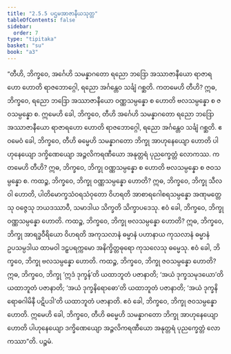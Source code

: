 ```yaml
---
title: "2.5.5 ပဌမအာဇာနီယသုတ္တ"
tableOfContents: false
sidebar:
  order: 7
type: "tipitaka"
basket: "su"
book: "a3"
---
```



<DynamicBreadcrumb />

<Division number="97" book="a3">

<Paragraph number="813" book="a3">
“တီဟိ, ဘိက္ခဝေ, အင်္ဂေဟိ သမန္နာဂတော ရညော ဘဒြော အဿာဇာနီယော ရာဇာရဟော ဟောတိ ရာဇဘောဂ္ဂေါ, ရညော အင်္ဂန္တေဝ သင်္ချံ ဂစ္ဆတိ. ကတမေဟိ တီဟိ? ဣဓ, ဘိက္ခဝေ, ရညော ဘဒြော အဿာဇာနီယော ဝဏ္ဏသမ္ပန္နော စ ဟောတိ ဗလသမ္ပန္နော စ ဇဝသမ္ပန္နော စ. ဣမေဟိ ခေါ, ဘိက္ခဝေ, တီဟိ အင်္ဂေဟိ သမန္နာဂတော ရညော ဘဒြော အဿာဇာနီယော ရာဇာရဟော ဟောတိ ရာဇဘောဂ္ဂေါ, ရညော အင်္ဂန္တေဝ သင်္ချံ ဂစ္ဆတိ. ဧဝမေဝံ ခေါ, ဘိက္ခဝေ, တီဟိ ဓမ္မေဟိ သမန္နာဂတော ဘိက္ခု အာဟုနေယျော ဟောတိ ပါဟုနေယျော ဒက္ခိဏေယျော အဉ္ဇလိကရဏီယော အနုတ္တရံ ပုညက္ခေတ္တံ လောကဿ. ကတမေဟိ တီဟိ? ဣဓ, ဘိက္ခဝေ, ဘိက္ခု ဝဏ္ဏသမ္ပန္နော စ ဟောတိ ဗလသမ္ပန္နော စ ဇဝသမ္ပန္နော စ.
</Paragraph>

<Paragraph number="814" book="a3">
ကထဉ္စ, ဘိက္ခဝေ, ဘိက္ခု ဝဏ္ဏသမ္ပန္နော ဟောတိ? ဣဓ, ဘိက္ခဝေ, ဘိက္ခု သီလဝါ ဟောတိ, ပါတိမောက္ခသံဝရသံဝုတော ဝိဟရတိ အာစာရဂေါစရသမ္ပန္နော အဏုမတ္တေသု ဝဇ္ဇေသု ဘယဒဿာဝီ, သမာဒါယ သိက္ခတိ သိက္ခာပဒေသု. ဧဝံ ခေါ, ဘိက္ခဝေ, ဘိက္ခု ဝဏ္ဏသမ္ပန္နော ဟောတိ.
</Paragraph>

<Paragraph number="815" book="a3">
ကထဉ္စ, ဘိက္ခဝေ, ဘိက္ခု ဗလသမ္ပန္နော ဟောတိ? ဣဓ, ဘိက္ခဝေ, ဘိက္ခု အာရဒ္ဓဝီရိယော ဝိဟရတိ အကုသလာနံ ဓမ္မာနံ ပဟာနာယ ကုသလာနံ ဓမ္မာနံ ဥပသမ္ပဒါယ ထာမဝါ ဒဠှပရက္ကမော အနိက္ခိတ္တဓုရော ကုသလေသု ဓမ္မေသု. ဧဝံ ခေါ, ဘိက္ခဝေ, ဘိက္ခု ဗလသမ္ပန္နော ဟောတိ.
</Paragraph>

<Paragraph number="816" book="a3">
ကထဉ္စ, ဘိက္ခဝေ, ဘိက္ခု ဇဝသမ္ပန္နော ဟောတိ? ဣဓ, ဘိက္ခဝေ, ဘိက္ခု ‘ဣဒံ ဒုက္ခန်’တိ ယထာဘူတံ ပဇာနာတိ; ‘အယံ ဒုက္ခသမုဒယော’တိ ယထာဘူတံ ပဇာနာတိ; ‘အယံ ဒုက္ခနိရောဓော’တိ ယထာဘူတံ ပဇာနာတိ; ‘အယံ ဒုက္ခနိရောဓဂါမိနီ ပဋိပဒါ’တိ ယထာဘူတံ ပဇာနာတိ. ဧဝံ ခေါ, ဘိက္ခဝေ, ဘိက္ခု ဇဝသမ္ပန္နော ဟောတိ. ဣမေဟိ ခေါ, ဘိက္ခဝေ, တီဟိ ဓမ္မေဟိ သမန္နာဂတော ဘိက္ခု အာဟုနေယျော ဟောတိ ပါဟုနေယျော ဒက္ခိဏေယျော အဉ္ဇလိကရဏီယော အနုတ္တရံ ပုညက္ခေတ္တံ လောကဿာ”တိ.

</Paragraph>
</Division>

<Paragraph number="817" type="center" book="a3">
ပဉ္စမံ.
</Paragraph>